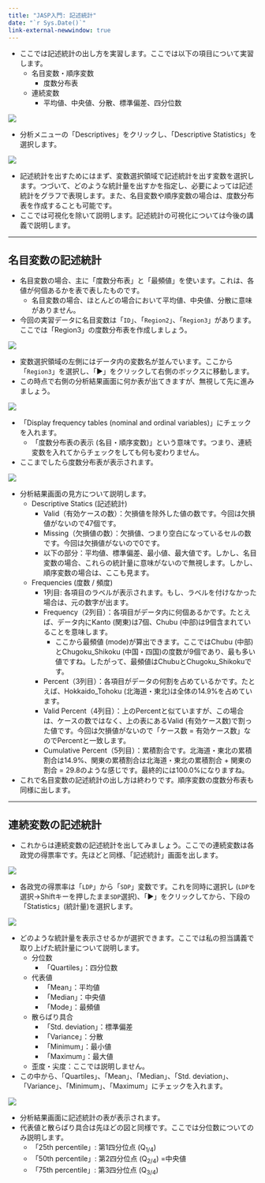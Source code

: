 ```yaml
---
title: "JASP入門: 記述統計"
date: "`r Sys.Date()`"
link-external-newwindow: true
---
```


* ここでは記述統計の出し方を実習します。ここでは以下の項目について実習します。
    * 名目変数・順序変数
        * 度数分布表
    * 連続変数
        * 平均値、中央値、分散、標準偏差、四分位数

![](Figs/JASP04_01.png)

* 分析メニューの「Descriptives」をクリックし、「Descriptive Statistics」を選択します。

![](Figs/JASP04_02.png)

* 記述統計を出すためにはまず、変数選択領域で記述統計を出す変数を選択します。つづいて、どのような統計量を出すかを指定し、必要によっては記述統計をグラフで表現します。また、名目変数や順序変数の場合は、度数分布表を作成することも可能です。
* ここでは可視化を除いて説明します。記述統計の可視化については今後の講義で説明します。

---

## 名目変数の記述統計

* 名目変数の場合、主に「度数分布表」と「最頻値」を使います。これは、各値が何個あるかを表で表したものです。
    * 名目変数の場合、ほとんどの場合において平均値、中央値、分散に意味がありません。
* 今回の実習データに名目変数は「`ID`」、「`Region2`」、「`Region3`」があります。ここでは「Region3」の度数分布表を作成しましょう。

![](Figs/JASP04_03.png)

* 変数選択領域の左側にはデータ内の変数名が並んでいます。ここから「`Region3`」を選択し、「▶」をクリックして右側のボックスに移動します。
* この時点で右側の分析結果画面に何か表が出てきますが、無視して先に進みましょう。

![](Figs/JASP04_04.png)

* 「Display frequency tables (nominal and ordinal variables)」にチェックを入れます。
    * 「度数分布表の表示 (名目・順序変数)」という意味です。つまり、連続変数を入れてからチェックをしても何も変わりません。
* ここまでしたら度数分布表が表示されます。

![](Figs/JASP04_05.png)

* 分析結果画面の見方について説明します。
    * Descriptive Statics (記述統計)
        * Valid（有効ケースの数）：欠損値を除外した値の数です。今回は欠損値がないので47個です。
        * Missing（欠損値の数）：欠損値、つまり空白になっているセルの数です。今回は欠損値がないので0です。
        * 以下の部分：平均値、標準偏差、最小値、最大値です。しかし、名目変数の場合、これらの統計量に意味がないので無視します。しかし、順序変数の場合は、ここも見ます。
    * Frequencies (度数 / 頻度)
        * 1列目: 各項目のラベルが表示されます。もし、ラベルを付けなかった場合は、元の数字が出ます。
        * Frequency（2列目）：各項目がデータ内に何個あるかです。たとえば、データ内にKanto (関東)は7個、Chubu (中部)は9個含まれていることを意味します。
            * ここから最頻値 (mode)が算出できます。ここではChubu (中部)とChugoku_Shikoku (中国・四国)の度数が9個であり、最も多い値ですね。したがって、最頻値はChubuとChugoku_Shikokuです。
        * Percent（3列目）：各項目がデータの何割を占めているかです。たとえば、Hokkaido_Tohoku (北海道・東北)は全体の14.9%を占めています。
        * Valid Percent（4列目）：上のPercentと似ていますが、この場合は、ケースの数ではなく、上の表にあるValid (有効ケース数)で割った値です。今回は欠損値がないので「ケース数 = 有効ケース数」なのでPercentと一致します。
        * Cumulative Percent（5列目）：累積割合です。北海道・東北の累積割合は14.9%、関東の累積割合は北海道・東北の累積割合 + 関東の割合 = 29.8のような感じです。最終的には100.0%になりますね。
* これで名目変数の記述統計の出し方は終わりです。順序変数の度数分布表も同様に出します。

---

## 連続変数の記述統計

* これからは連続変数の記述統計を出してみましょう。ここでの連続変数は各政党の得票率です。先ほどと同様、「記述統計」画面を出します。

![](Figs/JASP04_06.png)

* 各政党の得票率は「`LDP`」から「`SDP`」変数です。これを同時に選択し (`LDP`を選択→Shiftキーを押したまま`SDP`選択)、「▶」をクリックしてから、下段の「Statistics」(統計量)を選択します。

![](Figs/JASP04_07.png)

* どのような統計量を表示させるかが選択できます。ここでは私の担当講義で取り上げた統計量について説明します。
    * 分位数
        * 「Quartiles」：四分位数
    * 代表値
        * 「Mean」：平均値
        * 「Median」：中央値
        * 「Mode」：最頻値
    * 散らばり具合
        * 「Std. deviation」：標準偏差
        * 「Variance」：分散
        * 「Minimum」：最小値
        * 「Maximum」：最大値
    * 歪度・尖度：ここでは説明しません。
* この中から、「Quartiles」、「Mean」、「Median」、「Std. deviation」、「Variance」、「Minimum」、「Maximum」にチェックを入れます。

![](Figs/JASP04_08.png)

* 分析結果画面に記述統計の表が表示されます。
* 代表値と散らばり具合は先ほどの図と同様です。ここでは分位数についてのみ説明します。
    * 「25th percentile」: 第1四分位点 (Q<sub>1/4</sub>)
    * 「50th percentile」: 第2四分位点 (Q<sub>2/4</sub>) =中央値
    * 「75th percentile」: 第3四分位点 (Q<sub>3/4</sub>)
